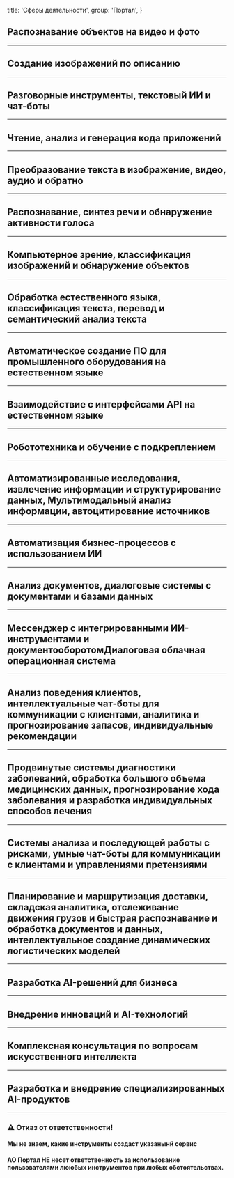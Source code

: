 
  title: 'Сферы деятельности',
  group: 'Портал',
}

## Распознавание объектов на видео и фото

---

## Создание изображений по описанию

---


## Разговорные инструменты, текстовый ИИ и чат-боты

---


## Чтение, анализ и генерация кода приложений

---

## Преобразование текста в изображение, видео, аудио и обратно

---

## Распознавание, синтез речи и обнаружение активности голоса

---

## Компьютерное зрение, классификация изображений и обнаружение объектов

---

## Обработка естественного языка, классификация текста, перевод и семантический анализ текста

---

## Автоматическое создание ПО для промышленного оборудования на естественном языке

---

## Взаимодействие с интерфейсами API на естественном языке

---

## Робототехника и обучение с подкреплением

---

## Автоматизированные исследования, извлечение информации и структурирование данных, Мультимодальный анализ информации, автоцитирование источников

---

## Автоматизация бизнес-процессов с использованием ИИ

---

## Анализ документов, диалоговые системы с документами и базами данных

---

## Мессенджер с интегрированными ИИ-инструментами и документооборотомДиалоговая облачная операционная система

---

## Анализ поведения клиентов, интеллектуальные чат-боты для коммуникации с клиентами, аналитика и прогнозирование запасов, индивидуальные рекомендации

---

## Продвинутые системы диагностики заболеваний, обработка большого объема медицинских данных, прогнозирование хода заболевания  и разработка индивидуальных способов лечения

---

## Системы анализа и последующей работы с рисками, умные чат-боты для коммуникации с клиентами и управлениями претензиями

---

## Планирование и маршрутизация доставки, складская аналитика, отслеживание движения грузов и быстрая распознавание и обработка документов и данных, интеллектуальное создание динамических логистических моделей

---

## Разработка AI-решений для бизнеса

---

## Внедрение инноваций и AI-технологий

---

## Комплексная консультация по вопросам искусственного интеллекта

---

## Разработка и внедрение специализированных AI-продуктов



---

### ⚠️ Отказ от ответственности!
#### Мы не знаем, какие инструменты создаст указанынй сервис
#### АО Портал НЕ несет ответственность за использование пользователями лююбых инструментов при любых обстоятельствах.

